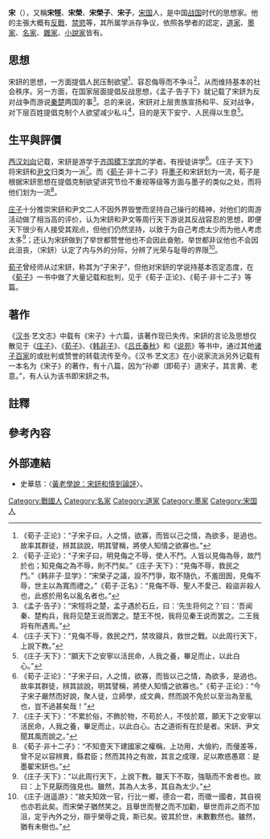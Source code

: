{{名家}}
'''宋{{ruby|鈃|-{zh-cn:jīan; zh-hk:jīan; zh-tw:ㄐㄧㄢ}-}}'''（{{bd|？||？||catIdx=S宋}}），又稱'''宋牼'''、'''宋榮'''、'''宋榮子'''、'''宋子'''{{notetag|其名在《[[庄子|庄子]]·天下》和《[[荀子|荀子]]·非十二子》中作宋鈃，《[[孟子|孟子]]·告子》作'''宋牼'''，《[[韩非子|韩非子]]·显学》作'''宋荣'''，《庄子·逍遥游》称'''宋荣子'''，《荀子》的《天论》、《正论》、《解蔽》等诸篇称为'''宋子'''。[[俞樾|俞樾]]《[[春在堂全书|春在堂全书]]·俞楼杂纂·庄子人名考》指出，“鈃”与“牼”在上古音相近，“荣”与“鈃”在上古音相近<ref>转引自陈鼓应：《庄子今注今译》，中华书局1983年4月第1版，第15页。</ref>，可知“宋鈃”、“宋牼”、“宋荣”为同一人。}}，[[宋国|宋国]]人，是中国[[战国|战国]]时代的思想家。他的主張大概有[[反戰|反戰]]、[[禁慾|禁慾]]等，其所属学派存争议，依照各學者的認定，[[道家|道家]]、[[墨家|墨家]]、[[名家|名家]]、[[雜家|雜家]]、[[小說家_(諸子百家)|小說家]]皆有。

==思想==
宋鈃的思想，一方面提倡人民压制欲望<ref>《荀子·正论》：“子宋子曰，人之情，欲寡，而皆以己之情，為欲多，是過也。故率其群徒，辨其談說，明其譬稱，將使人知情之欲寡也。”</ref>、容忍侮辱而不争斗<ref>《荀子·正论》：“子宋子曰，明見侮之不辱，使人不鬥。人皆以見侮為辱，故鬥於也；知見侮之為不辱，則不鬥矣。”《庄子·天下》：“見侮不辱，救民之鬥。”《韩非子·显学》：“宋榮子之議，設不鬥爭，取不隨仇，不羞囹圄，見侮不辱，世主以為寬而禮之。”《荀子·正名》：“見侮不辱、聖人不愛己、殺盜非殺人也，此惑於用名以亂名者也。”</ref>，从而维持基本的社会秩序。另一方面，在国家层面提倡反战思想，《孟子·告子下》就记载了宋鈃为反对战争而游说[[秦国|秦]][[楚国|楚]]两国的事<ref>《孟子·告子》：“宋牼将之楚，孟子遇於石丘，曰：‘先生将何之？’曰：‘吾闻秦、楚构兵，我将见楚王说而罢之。楚王不悦，我将见秦王说而罢之。二王我将有所遇焉。”</ref>。总的来说，宋鈃对上层贵族宣扬和平、反对战争，对下层百姓提倡克制个人欲望减少私斗<ref>《庄子·天下》：“見侮不辱，救民之鬥，禁攻寢兵，救世之戰。以此周行天下，上說下教。”</ref>，目的是天下安宁、人民得以生息<ref>《庄子·天下》：“願天下之安寧以活民命，人我之養，畢足而止，以此白心。”</ref>。
==生平與評價==
[[西汉|西汉]][[刘向|刘向]]记载，宋鈃是游学于[[齐国|齐国]][[稷下学宫|稷下学宫]]的学者。有授徒讲学<ref>《荀子·正论》：“子宋子曰，人之情，欲寡，而皆以己之情，為欲多，是過也。故率其群徒，辨其談說，明其譬稱，將使人知情之欲寡也。”《荀子·正论》：“今子宋子嚴然而好說，聚人徒，立師學，成文典，然而說不免於以至治為至亂也，豈不過甚矣哉！” </ref>。《庄子·天下》将宋鈃和[[尹文|尹文]]归类为一派<ref>《庄子·天下》：“不累於俗，不飾於物，不苟於人，不忮於眾，願天下之安寧以活民命，人我之養，畢足而止，以此白心。古之道術有在於是者。宋鈃、尹文聞其風而說之。”</ref>。而《[[荀子_(書)|荀子]]·非十二子》将[[墨子|墨子]]和宋鈃划为一流，荀子是根据宋鈃思想在提倡克制欲望讲究节俭不重视等级等方面与墨子的类似之处，而将他们划为一流<ref>《荀子·非十二子》：“不知壹天下建國家之權稱，上功用，大儉約，而僈差等，曾不足以容辨異，縣君臣；然而其持之有故，其言之成理，足以欺惑愚眾：是墨翟宋鈃也。”</ref>。

[[庄子|庄子]]十分推崇宋鈃和尹文二人不因外界毁誉而坚持自己操行的精神，对他们的周游活动做了相当高的评价，认为宋鈃和尹文等周行天下游说其反战容忍的思想，即便天下很少有人接受其观点，但他们仍然坚持，以致于为自己考虑太少而为他人考虑太多<ref>《庄子·天下》：“以此周行天下，上說下教。雖天下不取，強聒而不舍者也。故曰：上下見厭而強見也。雖然，其為人太多，其自為太少。”</ref>；还认为宋鈃做到了举世都赞誉他也不会因此奋勉，举世都非议他也不会因此沮丧，（宋鈃）认定了内与外的分际，分辨了光荣与耻辱的界限<ref>《庄子·逍遥游》：“故夫知效一官，行比一鄉，德合一君，而徵一國者，其自視也亦若此矣。而宋榮子猶然笑之。且舉世而譽之而不加勸，舉世而非之而不加沮，定乎內外之分，辯乎榮辱之竟，斯已矣。彼其於世，未數數然也。雖然，猶有未樹也。”</ref>。

[[荀子|荀子]]曾经师从过宋鈃，称其为“子宋子”，但他对宋鈃的学说持基本否定态度，在《[[荀子_(書)|荀子]]》一书中做了大量记载和批判，见于《荀子·正论》、《荀子·非十二子》等篇。

==著作==
《[[汉书|汉书]]·艺文志》中载有《宋子》十六篇，该著作现已失传。宋鈃的言论及思想仅散见于《[[庄子_(书)|庄子]]》、《[[荀子|荀子]]》、《[[韩非子|韩非子]]》、《[[吕氏春秋|吕氏春秋]]》和《[[说苑|说苑]]》等书中，通过其他[[诸子百家|诸子百家]]的或批判或赞誉的转载流传至今。《汉书·艺文志》在小说家流派另外记载有一本名为《宋子》的著作，有十八篇，因为“孙卿（即荀子）道宋子，其言黄、老意。”，有人认为该书即宋鈃之书。

==註釋==
{{reflist|group=註}}

==參考內容==
{{reflist|2}}

==外部連結==
*史華慈：〈[http://www.daoist.org/BookSearch/BookSearch/list009/0118.pdf 黃老學說：宋鈃和慎到論評]{{Wayback|url=http://www.daoist.org/BookSearch/BookSearch/list009/0118.pdf |date=20180203124437 }}〉。

[[Category:戰國人|Category:戰國人]]
[[Category:名家|Category:名家]]
[[Category:道家|Category:道家]]
[[Category:墨家|Category:墨家]]
[[Category:宋国人|Category:宋国人]]